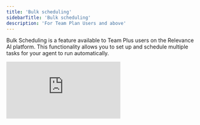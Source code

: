 ```yaml
---
title: 'Bulk scheduling'
sidebarTitle: 'Bulk scheduling'
description: 'For Team Plan Users and above'
---
```


Bulk Scheduling is a feature available to Team Plus users on the Relevance AI platform. This functionality allows you to set up and schedule multiple tasks for your agent to run automatically.

<div style={{ width:"100%",position:"relative"}}>
<iframe src="https://app.supademo.com/embed/cmgh7yfdl0001wl0iaprn24sv" frameBorder="0" title="How to set up an MCP Server connection for a tool" allow="clipboard-write" webkitallowfullscreen="true" mozallowfullscreen="true" allowfullscreen style={{ position:"absolute",top:0,left:0,width:"100%",height:"100%",border:"3px solid #5E43CE",borderRadius:"10px" }} />
</div>

## How to access bulk scheduling

1. Navigate to your agent's interface.
2. Click on the `Run` tab.
3. Look for the dropdown menu next to the `+ New Task` button.
4. Select `Schedule in bulk` from the options.

## Setting up a batch schedule

When setting up a batch schedule, you'll need to:
1. Select a spreadsheet or knowledge table that contains the data you want your agent to process.
2. Enter a message template for your agent to use. This should include your data's column names, which are automatically added as variables accessible using double curly braces: **\{\{variable_name}}**.
3. Queue working hours for the batch schedule as desired to ensure that tasks are being run at the appropriate time.


## Using the agent message template

The Agent Message template is where you define how your agent should interact with each entry in your knowledge table. This is done using a templating system that allows you to dynamically insert values from your table into the agent's instructions.

**Key points:**

- Double Brace Syntax: to insert values from your table, use double braces around the column name.

- Column Names: you can use any column from your selected knowledge table.

- Example Usage: if you have a column named "company" in your table, you could create a template like this: "Please analyze the performance of **\{\{company\}\}** based on the provided data."

## Using the working hours

A key feature of bulk scheduling is the ability to queue working hours, which allows you to fine-tune how and when tasks are distributed. This ensures that your automated workflows align perfectly with your team's schedule and work patterns.

**Key components:**

- Timezone: Select your preferred timezone to ensure tasks are scheduled according to your local time, for example: Australia - Sydney.

- Work Days: Specify which days of the week tasks should be scheduled.

- Work Hours: Set the time range during which tasks should be executed. You also have the option to select "All day" for 24/7 task execution.

- Task Distribution: Define the number of tasks to be sent per interval. For example, set a specific number of tasks per day. The actual number of tasks your agent can execute may vary due to factors like conflicting contract conditions and rate limiting.

- Override Mode: This give you the option to run all created tasks in override mode, which can be useful for testing or when you need to maintain specific inputs/outputs across all tasks.

### Best practices for working hours

- Align with team availability: Set work days and hours that match your team's actual working schedule to ensure timely handling of task outputs.

- Consider task complexity: Adjust the number of tasks per interval based on the complexity of each task and your team's capacity.

- Start conservative: Begin with a lower number of tasks per interval and gradually increase as you assess your team's capacity and the agent's performance.


**In summary**

Once you've configured the desired working hours, hit `Schedule`.

You can check the statuses of bulk schedules you have set up by navigating to the `Run` tab in the agent builder and clicking `Agent queue` in the task list view on the left.

